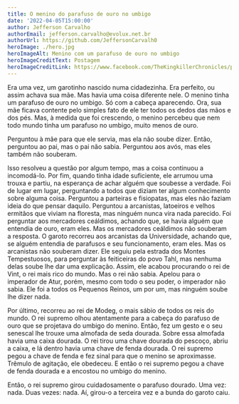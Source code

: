```yaml
---
title: O menino do parafuso de ouro no umbigo
date: '2022-04-05T15:00:00'
author: Jefferson Carvalho
authorEmail: jefferson.carvalho@evolux.net.br
authorUrl: https://github.com/JeffersonCarvalh0
heroImage: ./hero.jpg
heroImageAlt: Menino com um parafuso de ouro no umbigo
heroImageCreditText: Postagem
heroImageCreditLink: https://www.facebook.com/TheKingkillerChronicles/photos/-era-uma-vez-comecei-um-garotinho-nascido-numa-cidadezinha-era-perfeito-ou-assim/797919103583665/
---
```


Era uma vez, um garotinho nascido numa cidadezinha. Era perfeito, ou assim achava sua mãe. Mas havia uma coisa diferente nele. O menino tinha um parafuso de ouro no umbigo. Só com a cabeça aparecendo. Ora, sua mãe ficava contente pelo simples fato de ele ter todos os dedos das mãos e dos pés. Mas, à medida que foi crescendo, o menino percebeu que nem todo mundo tinha um parafuso no umbigo, muito menos de ouro.

Perguntou à mãe para que ele servia, mas ela não soube dizer. Então, perguntou ao pai, mas o pai não sabia. Perguntou aos avós, mas eles também não souberam.

Isso resolveu a questão por algum tempo, mas a coisa continuou a incomodá-lo. Por fim, quando tinha idade suficiente, ele arrumou uma trouxa e partiu, na esperança de achar alguém que soubesse a verdade. Foi de lugar em lugar, perguntando a todos que diziam ter algum conhecimento sobre alguma coisa. Perguntou a parteiras e fisiopatas, mas eles não faziam ideia do que pensar daquilo. Perguntou a arcanistas, latoeiros e velhos ermitãos que viviam na floresta, mas ninguém nunca vira nada parecido. Foi perguntar aos mercadores ceáldimos, achando que, se havia alguém
que entendia de ouro, eram eles. Mas os mercadores ceáldimos não souberam a resposta. O garoto recorreu aos arcanistas da Universidade, achando que, se alguém entendia de parafusos e seu funcionamento, eram eles. Mas os arcanistas não souberam dizer. Ele seguiu pela estrada dos Montes Tempestuosos, para perguntar às feiticeiras do povo Tahl, mas nenhuma delas soube lhe dar uma explicação. Assim, ele acabou procurando o rei de Vint, o rei mais rico do mundo. Mas o rei não sabia. Apelou para o imperador de Atur, porém, mesmo com todo o seu poder, o imperador não sabia. Ele foi a todos os Pequenos Reinos, um por um, mas ninguém soube lhe dizer nada.

Por último, recorreu ao rei de Modeg, o mais sábio de todos os reis do mundo. O rei supremo olhou atentamente para a cabeça do parafuso de ouro que se projetava do umbigo do menino. Então, fez um gesto e o seu senescal lhe trouxe uma almofada de seda dourada. Sobre essa almofada havia uma caixa dourada. O rei tirou uma chave dourada do pescoço, abriu a caixa, e lá dentro havia uma chave de fenda dourada. O rei supremo pegou a chave de fenda e fez sinal para que o menino se aproximasse. Trêmulo de agitação, ele obedeceu. E então o rei supremo pegou a chave de fenda dourada e a encostou no umbigo do menino.

Então, o rei supremo girou cuidadosamente o parafuso dourado. Uma vez: nada. Duas vezes: nada. Aí, girou-o a terceira vez e a bunda do garoto caiu.
